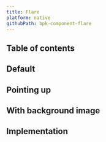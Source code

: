 ```yaml
---
title: Flare
platform: native
githubPath: bpk-component-flare
---
```




## Table of contents

## Default

<NativeComponentScreenshots
  iOS={iosFlareDefault}
  iOSAltText="iOS flare component"
  android={androidFlareDefault}
  androidAltText="Android flare component" />

## Pointing up

<NativeComponentScreenshots
  iOS={iosFlarePointingUp}
  iOSAltText="iOS flare with flare pointing upwards"
  android={androidFlarePointingUp}
  androidAltText="Android flare with flare pointing upwards" />


## With background image

<NativeComponentScreenshots
  iOS={iosFlareImage}
  iOSAltText="iOS flare with background image set"
  android={androidFlareImage}
  androidAltText="Android flare with background image set" />

## Implementation

<Readme file={readme} />
